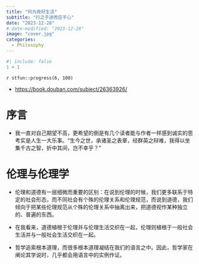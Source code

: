 ```yaml
---
title: "何为良好生活"
subtitle: "行之于途而应于心"
date: "2023-12-28"
# date-modified: "2023-12-28"
image: "cover.jpg"
categories: 
  - Philosophy
---
```


```r
#| include: false
1 + 1
```

::: {.callout-note title='Progress'}
`r stfun::progress(6, 100)`

<!-- 读后感：[读《管理行为》](https://shitao5.org/posts/glxw/)。 -->
:::

::: {.callout-tip title="Learning Source"}
- <https://book.douban.com/subject/26363926/>
:::

# 序言 {-}

- <p>我一直对自己期望不高，更希望的倒是有几个读者能与作者一样感到诚实的思考实是人生一大乐事。“生今之世，承诸圣之表章，经群英之辩难，我得以坐集千古之智，折中其间，岂不幸乎？”</p>

# 伦理与伦理学

- 伦理和道德有一层细微而重要的区别：在说到伦理的时候，我们更多联系于特定的社会形态，而不同社会有个殊的伦理关系和伦理规范，而说到道德，我们倾向于把某些伦理规范从个殊的伦理关系中抽离出来，把道德视作某种独立的、普遍的东西。

- 在我看来，道德植根于伦理并与伦理生活交织在一起，伦理则植根于一般社会生活并与一般社会生活交织在一起。

- 哲学追索根本道理，而很多根本道理凝结在我们的语言之中。因此，哲学家在阐论其学说时，几乎都会用语言中的实例作证。


















